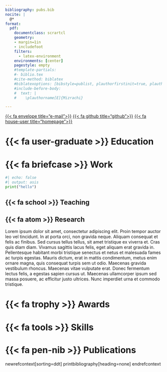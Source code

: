 ```yaml
---
bibliography: pubs.bib
nocite: |
  @*
format: 
  pdf:
    documentclass: scrartcl
    geometry:
    - margin=1in
    - includefoot
    filters:
      - latex-environment
    environments: [center]
    pagestyle: empty
    #template-partials:
    #- biblio.tex
    #cite-method: biblatex
    #biblatexoptions: [bibstyle=publist, plauthorfirstinit=true, plauthorhandling=highlight, plnumbering=none, hlyear=false, marginyear=true]
    #include-before-body:
    #  text: |
    #    \plauthorname[E]{Mizrachi}

---
```


::: {.center} 

\begin{LARGE}Eli Mizrachi\end{LARGE}

\begin{small}(they/them/theirs)\end{small}

[{{< fa envelope title="e-mail">}}](mailto:emiz@umd.edu) 
[{{< fa github title="github">}}](https://github.com/e-miz) 
[{{< fa house-user title="homepage">}}](https://e-miz.github.io)

:::

# {{< fa user-graduate >}} Education

# {{< fa briefcase >}} Work

```python
#| echo: false
#| output: asis
print("hello")
```

## {{< fa school >}} Teaching

## {{< fa atom >}} Research

Lorem ipsum dolor sit amet, consectetur adipiscing elit. Proin tempor auctor leo vel tincidunt. In at porta orci, non gravida neque. Aliquam consequat et felis ac finibus. Sed cursus tellus tellus, sit amet tristique ex viverra et. Cras quis diam diam. Vivamus sagittis lacus felis, eget aliquam erat gravida in. Pellentesque habitant morbi tristique senectus et netus et malesuada fames ac turpis egestas. Mauris dictum, erat in mattis condimentum, metus enim ornare magna, quis consequat turpis sem ut odio. Maecenas gravida vestibulum rhoncus. Maecenas vitae vulputate erat. Donec fermentum lectus felis, a egestas sapien cursus ut. Maecenas ullamcorper ipsum sed massa posuere, ac efficitur justo ultrices. Nunc imperdiet urna et commodo tristique. 

# {{< fa trophy >}} Awards

# {{< fa tools >}} Skills

# {{< fa pen-nib >}} Publications

newrefcontext[sorting=ddt]
printbibliography[heading=none]
endrefcontext